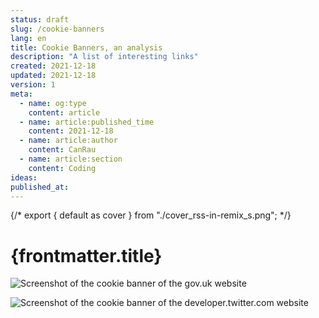 ```yaml
---
status: draft
slug: /cookie-banners
lang: en
title: Cookie Banners, an analysis
description: "A list of interesting links"
created: 2021-12-18
updated: 2021-12-18
version: 1
meta:
  - name: og:type
    content: article
  - name: article:published_time
    content: 2021-12-18
  - name: article:author
    content: CanRau
  - name: article:section
    content: Coding
ideas:
published_at:
---
```


{/* export { default as cover } from "./cover_rss-in-remix_s.png"; */}

# {frontmatter.title}

![Screenshot of the cookie banner of the gov.uk website](./gov.uk_cookie-banner.png)

![Screenshot of the cookie banner of the developer.twitter.com website](./developer.twitter.com_cookie-banner.png)
